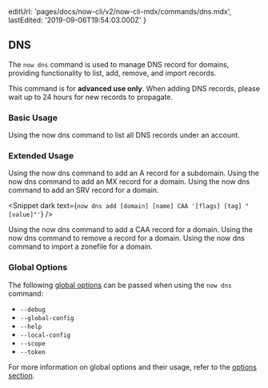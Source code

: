
  editUrl: 'pages/docs/now-cli/v2/now-cli-mdx/commands/dns.mdx',
  lastEdited: '2019-09-06T19:54:03.000Z'
}

## DNS

The `now dns` command is used to manage DNS record for domains, providing functionality to list, add, remove, and import records.

<Note type="warning">
  This command is for <b>advanced use only</b>. When adding DNS records, please
  wait up to 24 hours for new records to propagate.
</Note>

### Basic Usage

<Snippet dark text="now dns ls" />
<Caption>Using the <InlineCode>now dns</InlineCode> command to list all DNS records under an account.</Caption>

### Extended Usage

<Snippet dark text="now dns add [domain] [subdomain] [A || AAAA || ALIAS || CNAME || TXT] [value]" />
<Caption>Using the <InlineCode>now dns</InlineCode> command to add an A record for a subdomain.</Caption>

<Snippet dark text="now dns add [domain] '@' MX [record-value] [priority]" />
<Caption>Using the <InlineCode>now dns</InlineCode> command to add an MX record for a domain.</Caption>

<Snippet dark text="now dns add [domain] [name] SRV [priority] [weight] [port] [target]" />
<Caption>Using the <InlineCode>now dns</InlineCode> command to add an SRV record for a domain.</Caption>

<Snippet dark text={`now dns add [domain] [name] CAA '[flags] [tag] "[value]"'`} />
<Caption>Using the <InlineCode>now dns</InlineCode> command to add a CAA record for a domain.</Caption>

<Snippet dark text="now dns rm [record-id]" />
<Caption>Using the <InlineCode>now dns</InlineCode> command to remove a record for a domain.</Caption>

<Snippet dark text="now dns import [domain] [path-to-zonefile]" />
<Caption>Using the <InlineCode>now dns</InlineCode> command to import a zonefile for a domain.</Caption>

### Global Options

The following [global options](#options) can be passed when using the `now dns` command:

- `--debug`
- `--global-config`
- `--help`
- `--local-config`
- `--scope`
- `--token`

For more information on global options and their usage, refer to the [options section](#options).
